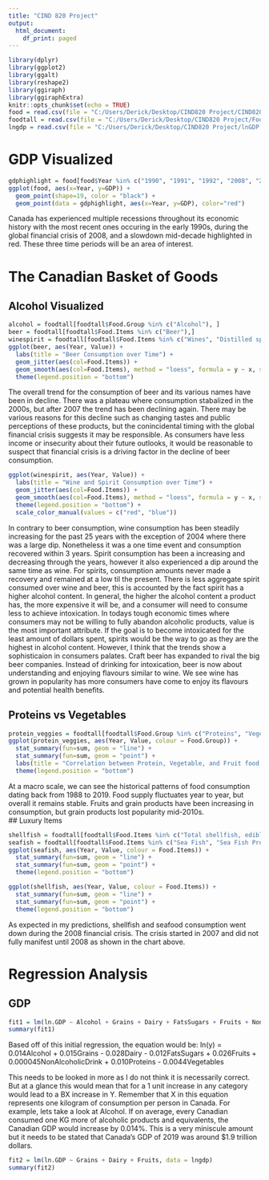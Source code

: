 ```yaml
---
title: "CIND 820 Project"
output:
  html_document:
    df_print: paged
---
```


```r
library(dplyr)
library(ggplot2)
library(ggalt)
library(reshape2)
library(ggiraph)
library(ggiraphExtra)
knitr::opts_chunk$set(echo = TRUE)
food = read.csv(file = "C:/Users/Derick/Desktop/CIND820 Project/CIND820.csv")
foodtall = read.csv(file = "C:/Users/Derick/Desktop/CIND820 Project/Food_tall.csv")
lngdp = read.csv(file = "C:/Users/Derick/Desktop/CIND820 Project/lnGDP.csv")
```

# GDP Visualized

```r
gdphighlight = food[food$Year %in% c("1990", "1991", "1992", "2008", "2009", "2010", "2014", "2015", "2016"),]
ggplot(food, aes(x=Year, y=GDP)) +
  geom_point(shape=19, color = "black") +
  geom_point(data = gdphighlight, aes(x=Year, y=GDP), color="red")
```
Canada has experienced multiple recessions throughout its economic history with the most recent ones occuring in the early 1990s, during the global financial crisis of 2008, and a slowdown mid-decade highlighted in red. These three time periods will be an area of interest.

# The Canadian Basket of Goods

## Alcohol Visualized

```r

alcohol = foodtall[foodtall$Food.Group %in% c("Alcohol"), ]
beer = foodtall[foodtall$Food.Items %in% c("Beer"),]
winespirit = foodtall[foodtall$Food.Items %in% c("Wines", "Distilled spirits"), ]
ggplot(beer, aes(Year, Value)) +
  labs(title = "Beer Consumption over Time") +
  geom_jitter(aes(col=Food.Items)) +
  geom_smooth(aes(col=Food.Items), method = "loess", formula = y ~ x, se = F) +
  theme(legend.position = "bottom")
```
The overall trend for the consumption of beer and its various names have been in decline. There was a plateau where consumption stabalized in the 2000s, but after 2007 the trend has been declining again. There may be various reasons for this decline such as changing tastes and public perceptions of these products, but the conincidental timing with the global financial crisis suggests it may be responsible. As consumers have less income or insecurity about their future outlooks, it would be reasonable to suspect that financial crisis is a driving factor in the decline of beer consumption.  

```r

ggplot(winespirit, aes(Year, Value)) +
  labs(title = "Wine and Spirit Consumption over Time") +
  geom_jitter(aes(col=Food.Items)) +
  geom_smooth(aes(col=Food.Items), method = "loess", formula = y ~ x, se = F) +
  theme(legend.position = "bottom") +
  scale_color_manual(values = c("red", "blue"))
```
In contrary to beer consumption, wine consumption has been steadily increasing for the past 25 years with the exception of 2004 where there was a large dip. Nonetheless it was a one time event and consumption recovered within 3 years. Spirit consumption has been a increasing and decreasing through the years, however it also experienced a dip around the same time as wine. For spirits, consumption amounts never made a recovery and remained at a low til the present. 
There is less aggregate spirit consumed over wine and beer, this is accounted by the fact spirit has a higher alcohol content. In general, the higher the alcohol content a product has, the more expensive it will be, and a consumer will need to consume less to achieve intoxication.
In todays tough economic times where consumers may not be willing to fully abandon alcoholic products, value is the most important attribute. If the goal is to become intoxicated for the least amount of dollars spent, spirits would be the way to go as they are the highest in alcohol content.
However, I think that the trends show a sophisticaion in consumers palates. Craft beer has expanded to rival the big beer companies. Instead of drinking for intoxication, beer is now about understanding and enjoying flavours similar to wine. We see wine has grown in popularity has more consumers have come to enjoy its flavours and potential health benefits.  

## Proteins vs Vegetables
```r
protein_veggies = foodtall[foodtall$Food.Group %in% c("Proteins", "Vegetables", "Fruits", "Bread, Cereal, Rice, Pasta"), ]
ggplot(protein_veggies, aes(Year, Value, colour = Food.Group)) +
  stat_summary(fun=sum, geom = "line") +
  stat_summary(fun=sum, geom = "point") +
  labs(title = "Correlation between Protein, Vegetable, and Fruit food groups, 1988-2019") +
  theme(legend.position = "bottom")

```
At a macro scale, we can see the historical patterns of food consumption dating back from 1988 to 2019. Food supply fluctuates year to year, but overall it remains stable. Fruits and grain products have been increasing in consumption, but grain products lost popularity mid-2010s.  
## Luxury Items
```r
shellfish = foodtall[foodtall$Food.Items %in% c("Total shellfish, edible weight"), ]
seafish = foodtall[foodtall$Food.Items %in% c("Sea Fish", "Sea Fish Processed"), ]
ggplot(seafish, aes(Year, Value, colour = Food.Items)) +
  stat_summary(fun=sum, geom = "line") +
  stat_summary(fun=sum, geom = "point") +
  theme(legend.position = "bottom")

ggplot(shellfish, aes(Year, Value, colour = Food.Items)) +
  stat_summary(fun=sum, geom = "line") +
  stat_summary(fun=sum, geom = "point") +
  theme(legend.position = "bottom")
```
As expected in my predictions, shellfish and seafood consumption went down during the 2008 financial crisis. The crisis started in 2007 and did not fully manifest until 2008 as shown in the chart above. 

# Regression Analysis
## GDP


```r
fit1 = lm(ln.GDP ~ Alcohol + Grains + Dairy + FatsSugars + Fruits + NonAlcoholicDrink + Proteins + Vegetables, data = lngdp)
summary(fit1)
```
Based off of this initial regression, the equation would be:
  ln(y) = 0.014Alcohol + 0.015Grains - 0.028Dairy - 0.012FatsSugars + 0.026Fruits + 0.000045NonAlcoholicDrink + 0.010Proteins - 0.0044Vegetables

This needs to be looked in more as I do not think it is necessarily correct. But at a glance this would mean that for a 1 unit increase in any category would lead to a BX increase in Y. Remember that X in this equation represents one kilogram of consumption per person in Canada. For example, lets take a look at Alcohol. If on average, every Canadian consumed one KG more of alcoholic products and equivalents, the Canadian GDP would increase by 0.014%. This is a very miniscule amount but it needs to be stated that Canada's GDP of 2019 was around $1.9 trillion dollars.   
```r
fit2 = lm(ln.GDP ~ Grains + Dairy + Fruits, data = lngdp)
summary(fit2)


```






